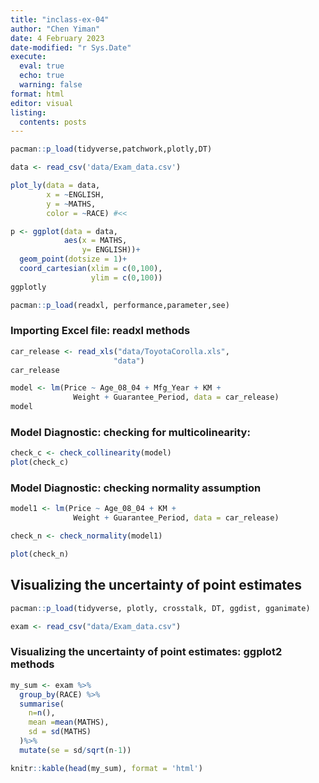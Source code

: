 ```yaml
---
title: "inclass-ex-04"
author: "Chen Yiman"
date: 4 February 2023
date-modified: "r Sys.Date"
execute:
  eval: true
  echo: true
  warning: false
format: html
editor: visual
listing: 
  contents: posts
---
```


```r
pacman::p_load(tidyverse,patchwork,plotly,DT)
```

```r
data <- read_csv('data/Exam_data.csv')
```

```r
plot_ly(data = data, 
        x = ~ENGLISH, 
        y = ~MATHS, 
        color = ~RACE) #<<

```

```r
p <- ggplot(data = data,
            aes(x = MATHS,
                y= ENGLISH))+
  geom_point(dotsize = 1)+
  coord_cartesian(xlim = c(0,100),
                  ylim = c(0,100))
ggplotly
```

```r
pacman::p_load(readxl, performance,parameter,see)
```

### Importing Excel file: readxl methods

```r
car_release <- read_xls("data/ToyotaCorolla.xls", 
                       "data")
car_release
```

```r
model <- lm(Price ~ Age_08_04 + Mfg_Year + KM + 
              Weight + Guarantee_Period, data = car_release)
model
```

### Model Diagnostic: checking for multicolinearity:

```r
check_c <- check_collinearity(model)
plot(check_c)
```

### Model Diagnostic: checking normality assumption

```r
model1 <- lm(Price ~ Age_08_04 + KM + 
              Weight + Guarantee_Period, data = car_release)
```

```r
check_n <- check_normality(model1)
```

```r
plot(check_n)
```

## Visualizing the uncertainty of point estimates

```r
pacman::p_load(tidyverse, plotly, crosstalk, DT, ggdist, gganimate)
```

```r
exam <- read_csv("data/Exam_data.csv")

```

### Visualizing the uncertainty of point estimates: ggplot2 methods

```r
my_sum <- exam %>%
  group_by(RACE) %>%
  summarise(
    n=n(),
    mean =mean(MATHS),
    sd = sd(MATHS)
  )%>%
  mutate(se = sd/sqrt(n-1))
```

```r
knitr::kable(head(my_sum), format = 'html')
```

```{}
```

\
